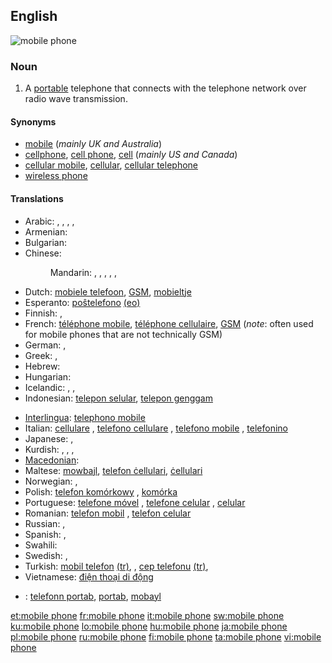 ==English==
[[Image:Several mobile phones.png|thumb|mobile phone]]
{{wikipedia}}

===Noun===
{{en-noun|sg=[[mobile]] [[phone]]}}

# A [[portable]] telephone that connects with the telephone network over radio wave transmission.

====Synonyms====
* [[mobile]] (''mainly UK and Australia'')
* [[cellphone]], [[cell phone]], [[cell]] (''mainly US and Canada'')
* [[cellular mobile]], [[cellular]], [[cellular telephone]]
* [[wireless phone]]

====Translations====
{{trans-top|A portable telephone}}
* Arabic: {{t|ar|جوال|m|tr=jawaal|sc=Arab}},  {{t|ar|هاتف محمول|m|tr=haatif maHmuul|sc=Arab}},  {{t|ar|هاتف خلوي|m|tr=haatif khalawiy|sc=Arab}},  {{t|ar|هاتف متحرك|m|tr=haatif mutaHárrak|sc=Arab}}, {{t|ar|هاتف النقال|m|tr=haatif al-naqqaal|sc=Arab}}
* Armenian: {{t-|hy|բջջային հեռախոս|tr=bǰǰayin heṙaxos|xs=Armenian}}
* Bulgarian: {{t-|bg|мобилен телефон|m|sc=Cyrl}}
* Chinese:
*: Mandarin: {{t|zh|移動電話|sc=Hani}},  {{t|zh|移动电话|tr=yídòng diànhuà|sc=Hani}},  {{t|zh|手提電話|sc=Hani}},  {{t|zh|手提电话|tr=shǒutí diànhuà|sc=Hani}},  {{t|zh|手機|sc=Hani}},  {{t|zh|手机|tr=shǒujī|sc=Hani}}
* Dutch: [[mobiele telefoon]], [[GSM]], [[mobieltje]] {{a|colloquial|diminutive}}
* Esperanto: [[posxtelefono|poŝtelefono]] [[:eo:posxtelefono|(eo)]]
* Finnish: {{t+|fi|matkapuhelin}}, {{t+|fi|kännykkä}}
* French: [[téléphone mobile]], [[téléphone cellulaire]], [[GSM]] (''note'': often used for mobile phones that are not technically GSM)
* German: {{t+|de|Handy}}, {{t+|de|Mobiltelefon}}
* Greek: {{t|el|κινητό τηλέφωνο|sc=Grek}}, {{t|el|κινητό|sc=Grek}} {{qualifier|colloquial}}
* Hebrew: {{t|he|פלפון|sc=Hebr}}
* Hungarian: {{t+|hu|mobiltelefon}}
* Icelandic: {{t+|is|farsími|m}}, {{t+|is|gemsi|m}}, {{t-|is|GSM-sími|m}}
* Indonesian: [[telepon selular]], [[telepon genggam]]
{{trans-mid}}
* [[Interlingua]]: [[telephono mobile]]
* Italian: [[cellulare]] {{m}}, [[telefono cellulare]] {{m}}, [[telefono mobile]] {{m}}, [[telefonino]] {{m}}
* Japanese: {{t|ja|携帯電話|tr=けいたいでんわ, keitai-denwa|sc=Jpan}},  {{t|ja|携帯|tr=けいたい, keitai|sc=Jpan}}
* Kurdish: {{t+|ku|telefona destan|f}}, {{t+|ku|telefona berîkê|f}}, {{t+|ku|telefona bêtêl|f}}, {{t+|ku|telefona mobîl|f}}
* [[Macedonian]]: {{t-|mk|мобилен телефон|m|tr=móbilen telefón|xs=Macedonian}}
* Maltese: [[mowbajl]], [[telefon ċellulari]], [[ċellulari]]
* Norwegian: {{t+|no|mobiltelefon|m}}, {{t-|no|mobil|m}}
* Polish: [[telefon komórkowy]] {{m}}, [[komórka]] {{f}} {{a|colloquial}}
* Portuguese: [[telefone móvel]] {{m}}, [[telefone celular]] {{m}}, [[celular]] {{m}}
* Romanian: [[telefon mobil]] {{n}}, [[telefon celular]] {{n}}
* Russian: {{t-|ru|мобильный телефон|m|tr=mobíl'nyj telefón|sc=Cyrl}}, {{t+|ru|сотовый телефон|m|tr=sótovyj telefón|sc=Cyrl}}
* Spanish: {{t-|es|teléfono móvil}}, {{t+|es|móvil|m}}
* Swahili: {{t+|sw|rununu|xs=Swahili}}
* Swedish: {{t+|sv|mobiltelefon}}, {{t+|sv|mobil}}
* Turkish: [[mobil telefon]] [[:tr:mobil telefon|(tr)]], {{n}}, [[cep telefonu]] [[:tr:cep telefonu|(tr)]], {{n}}
* Vietnamese: [[điện thoại di động]]
{{trans-bottom}}

{{checktrans-top}}
<!--added {{ttbc}}s here.-->
<!-- Check the name of the language: Kriol, Creole or what -->
* {{ttbc|Kriol}}: [[telefonn portab]],  [[portab]],  [[mobayl]]
{{trans-bottom}}

[[et:mobile phone]]
[[fr:mobile phone]]
[[it:mobile phone]]
[[sw:mobile phone]]
[[ku:mobile phone]]
[[lo:mobile phone]]
[[hu:mobile phone]]
[[ja:mobile phone]]
[[pl:mobile phone]]
[[ru:mobile phone]]
[[fi:mobile phone]]
[[ta:mobile phone]]
[[vi:mobile phone]]